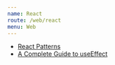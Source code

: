 ```yaml
---
name: React
route: /web/react
menu: Web
---
```


-   [React Patterns](https://reactpatterns.com/)
-   [A Complete Guide to useEffect](https://overreacted.io/a-complete-guide-to-useeffect/)
